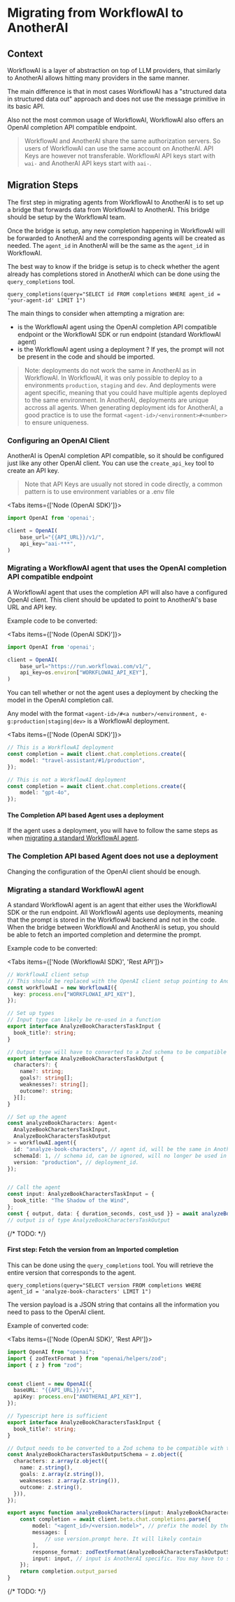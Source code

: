 # Migrating from WorkflowAI to AnotherAI

## Context

WorkflowAI is a layer of abstraction on top of LLM providers, that similarly to AnotherAI allows hitting many providers in the same manner.

The main difference is that in most cases WorkflowAI has a "structured data in structured data out" approach and does not use the message primitive in its basic API.

Also not the most common usage of WorkflowAI, WorkflowAI also offers an OpenAI completion API compatible endpoint. 

> WorkflowAI and AnotherAI share the same authorization servers. So users of WorkflowAI can use the same account on AnotherAI. API Keys are however not transferable. WorkflowAI API keys start with `wai-` and AnotherAI API keys start with `aai-`.

## Migration Steps

The first step in migrating agents from WorkflowAI to AnotherAI is to set up a bridge that forwards data from WorkflowAI to AnotherAI. This bridge should be setup by the WorkflowAI team.

Once the bridge is setup, any new completion happening in WorkflowAI will be forwarded to AnotherAI and the corresponding agents will be created as needed. The `agent_id` in AnotherAI will be the same as the `agent_id` in WorkflowAI.

The best way to know if the bridge is setup is to check whether the agent already has completions stored in AnotherAI which can be done using the `query_completions` tool.

```
query_completions(query="SELECT id FROM completions WHERE agent_id = 'your-agent-id' LIMIT 1")
```

The main things to consider when attempting a migration are:
- is the WorkflowAI agent using the OpenAI completion API compatible endpoint or the WorkflowAI SDK or run endpoint (standard WorkflowAI agent)
- is the WorkflowAI agent using a deployment ? If yes, the prompt will not be present in the code and should be imported.

> Note: deployments do not work the same in AnotherAI as in WorkflowAI. In WorkflowAI, it was only possible to deploy to a environments `production`, `staging` and `dev`. And deployments were agent specific, meaning that you could have multiple agents deployed to the same environment. In AnotherAI, deployments are unique accross all agents. When generating deployment ids for AnotherAI, a good practice is to use the format `<agent-id>/<environment>#<number>` to ensure uniqueness.

### Configuring an OpenAI Client

AnotherAI is OpenAI completion API compatible, so it should be configured just like any other OpenAI client. You can use the `create_api_key` tool to create an API key.

> Note that API Keys are usually not stored in code directly, a common pattern is to use environment variables or a .env file

<Tabs items={['Node (OpenAI SDK)']}>
<Tab>

```typescript
import OpenAI from 'openai';

client = OpenAI(
    base_url="{{API_URL}}/v1/",
    api_key="aai-***",
)
```

</Tab>
</Tabs>


### Migrating a WorkflowAI agent that uses the OpenAI completion API compatible endpoint

A WorkflowAI agent that uses the completion API will also have a configured OpenAI client. This client should be updated to point to AnotherAI's base URL and API key.

Example code to be converted:

<Tabs items={['Node (OpenAI SDK)']}>
<Tab>

```typescript
import OpenAI from 'openai';

client = OpenAI(
    base_url="https://run.workflowai.com/v1/",
    api_key=os.environ["WORKFLOWAI_API_KEY"],
)
```

</Tab>
</Tabs>

You can tell whether or not the agent uses a deployment by checking the model in the OpenAI completion call.

Any model with the format `<agent-id>/#<a number>/<environment, e-g:production|staging|dev>` is a WorkflowAI deployment.

<Tabs items={['Node (OpenAI SDK)']}>
<Tab>

```typescript
// This is a WorkflowAI deployment
const completion = await client.chat.completions.create({
    model: "travel-assistant/#1/production",
});

// This is not a WorkflowAI deployment
const completion = await client.chat.completions.create({
    model: "gpt-4o",
});
```

</Tab>
</Tabs>

#### The Completion API based Agent uses a deployment

If the agent uses a deployment, you will have to follow the same steps as when [migrating a standard WorkflowAI agent](#migrating-a-standard-workflowai-agent).

### The Completion API based Agent does not use a deployment

Changing the configuration of the OpenAI client should be enough.


### Migrating a standard WorkflowAI agent

A standard WorkflowAI agent is an agent that either uses the WorkflowAI SDK or the run endpoint. All WorkflowAI agents use deployments, meaning that the prompt is stored in the WorkflowAI backend and not in the code. When the bridge between WorkflowAI and AnotherAI is setup, you should be able to fetch an imported completion and determine the prompt.

Example code to be converted:

<Tabs items={['Node (WorkflowAI SDK)', 'Rest API']}>
<Tab>

```typescript
// WorkflowAI client setup
// This should be replaced with the OpenAI client setup pointing to AnotherAI
const workflowAI = new WorkflowAI({
  key: process.env["WORKFLOWAI_API_KEY"],
});

// Set up types
// Input type can likely be re-used in a function
export interface AnalyzeBookCharactersTaskInput {
  book_title?: string;
}

// Output type will have to converted to a Zod schema to be compatible with the OpenAI beta SDK
export interface AnalyzeBookCharactersTaskOutput {
  characters?: {
    name?: string;
    goals?: string[];
    weaknesses?: string[];
    outcome?: string;
  }[];
}

// Set up the agent
const analyzeBookCharacters: Agent<
  AnalyzeBookCharactersTaskInput,
  AnalyzeBookCharactersTaskOutput
> = workflowAI.agent({
  id: "analyze-book-characters", // agent id, will be the same in AnotherAI
  schemaId: 1, // schema id, can be ignored, will no longer be used in AnotherAI
  version: "production", // deployment_id.
});


// Call the agent
const input: AnalyzeBookCharactersTaskInput = {
  book_title: "The Shadow of the Wind",
};
const { output, data: { duration_seconds, cost_usd }} = await analyzeBookCharacters(input);
// output is of type AnalyzeBookCharactersTaskOutput

```
</Tab>
<Tab>
{/* TODO: */}
</Tab>
</Tabs>

#### First step: Fetch the version from an Imported completion

This can be done using the `query_completions` tool. You will retrieve the entire version that corresponds to the agent.

```
query_completions(query="SELECT version FROM completions WHERE agent_id = 'analyze-book-characters' LIMIT 1")
```

The version payload is a JSON string that contains all the information you need to pass to the OpenAI client.

Example of converted code:

<Tabs items={['Node (OpenAI SDK)', 'Rest API']}>
<Tab>

```typescript
import OpenAI from "openai";
import { zodTextFormat } from "openai/helpers/zod";
import { z } from "zod";


const client = new OpenAI({
  baseURL: "{{API_URL}}/v1",
  apiKey: process.env["ANOTHERAI_API_KEY"],
});

// Typescript here is sufficient
export interface AnalyzeBookCharactersTaskInput {
  book_title?: string;
}

// Output needs to be converted to a Zod schema to be compatible with the OpenAI beta SDK
const AnalyzeBookCharactersTaskOutputSchema = z.object({
  characters: z.array(z.object({
    name: z.string(),
    goals: z.array(z.string()),
    weaknesses: z.array(z.string()),
    outcome: z.string(),
  })),
});

export async function analyzeBookCharacters(input: AnalyzeBookCharactersTaskInput) {
    const completion = await client.beta.chat.completions.parse({
        model: "<agent_id>/<version.model>", // prefix the model by the agent id
        messages: [
            // use version.prompt here. It will likely contain
        ],
        response_format: zodTextFormat(AnalyzeBookCharactersTaskOutputSchema, "AnalyzeBookCharactersTaskOutput"),
        input: input, // input is AnotherAI specific. You may have to silence a TS error
    });
    return completion.output_parsed
}
```

</Tab>
<Tab>
{/* TODO: */}
</Tab>
</Tabs>

